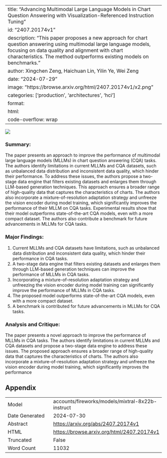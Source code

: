 
---
title: "Advancing Multimodal Large Language Models in Chart Question Answering with Visualization-Referenced Instruction Tuning"
id: "2407.20174v1"
description: "This paper proposes a new approach for chart question answering using multimodal large language models, focusing on data quality and alignment with chart characteristics. The method outperforms existing models on benchmarks."
author: Xingchen Zeng, Haichuan Lin, Yilin Ye, Wei Zeng
date: "2024-07-29"
image: "https://browse.arxiv.org/html/2407.20174v1/x2.png"
categories: ['production', 'architectures', 'hci']
format:
  html:
    code-overflow: wrap
---

![](https://browse.arxiv.org/html/2407.20174v1/x2.png)

### Summary:

The paper presents an approach to improve the performance of multimodal large language models (MLLMs) in chart question answering (CQA) tasks. The authors identify limitations in current MLLMs and CQA datasets, such as unbalanced data distribution and inconsistent data quality, which hinder their performance. To address these issues, the authors propose a two-stage data engine that filters existing datasets and enlarges them through LLM-based generation techniques. This approach ensures a broader range of high-quality data that captures the characteristics of charts. The authors also incorporate a mixture-of-resolution adaptation strategy and unfreeze the vision encoder during model training, which significantly improves the performance of their MLLM on CQA tasks. Experimental results show that their model outperforms state-of-the-art CQA models, even with a more compact dataset. The authors also contribute a benchmark for future advancements in MLLMs for CQA tasks.

### Major Findings:

1. Current MLLMs and CQA datasets have limitations, such as unbalanced data distribution and inconsistent data quality, which hinder their performance in CQA tasks.
2. A two-stage data engine that filters existing datasets and enlarges them through LLM-based generation techniques can improve the performance of MLLMs in CQA tasks.
3. Incorporating a mixture-of-resolution adaptation strategy and unfreezing the vision encoder during model training can significantly improve the performance of MLLMs in CQA tasks.
4. The proposed model outperforms state-of-the-art CQA models, even with a more compact dataset.
5. A benchmark is contributed for future advancements in MLLMs for CQA tasks.

### Analysis and Critique:

The paper presents a novel approach to improve the performance of MLLMs in CQA tasks. The authors identify limitations in current MLLMs and CQA datasets and propose a two-stage data engine to address these issues. The proposed approach ensures a broader range of high-quality data that captures the characteristics of charts. The authors also incorporate a mixture-of-resolution adaptation strategy and unfreeze the vision encoder during model training, which significantly improves the performance

## Appendix

|          |          |
|----------|----------|
| Model     | accounts/fireworks/models/mixtral-8x22b-instruct       |
| Date Generated     | 2024-07-30       |
| Abstract | [https://arxiv.org/abs/2407.20174v1](https://arxiv.org/abs/2407.20174v1)        |
| HTML     | [https://browse.arxiv.org/html/2407.20174v1](https://browse.arxiv.org/html/2407.20174v1)       |
| Truncated       | False       |
| Word Count       | 11032       |